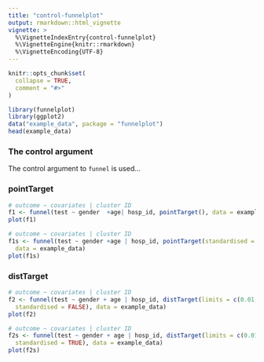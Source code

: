 ```yaml
---
title: "control-funnelplot"
output: rmarkdown::html_vignette
vignette: >
  %\VignetteIndexEntry{control-funnelplot}
  %\VignetteEngine{knitr::rmarkdown}
  %\VignetteEncoding{UTF-8}
---
```


```r
knitr::opts_chunk$set(
  collapse = TRUE,
  comment = "#>"
)
```

```r
library(funnelplot)
library(ggplot2)
data("example_data", package = "funnelplot")
head(example_data)
```

### The control argument

The control argument to `funnel` is used...

### pointTarget

```r
# outcome ~ covariates | cluster ID
f1 <- funnel(test ~ gender  +age| hosp_id, pointTarget(), data = example_data)
plot(f1)
```

```r
# outcome ~ covariates | cluster ID
f1s <- funnel(test ~ gender +age | hosp_id, pointTarget(standardised = TRUE), 
  data = example_data)
plot(f1s)
```

### distTarget

```r
# outcome ~ covariates | cluster ID
f2 <- funnel(test ~ gender + age | hosp_id, distTarget(limits = c(0.01,0.05),
  standardised = FALSE), data = example_data)
plot(f2)
```

```r
# outcome ~ covariates | cluster ID
f2s <- funnel(test ~ gender + age | hosp_id, distTarget(limits = c(0.01,0.05),
  standardised = TRUE), data = example_data)
plot(f2s)
```

